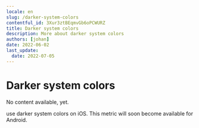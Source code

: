 ```yaml
---
locale: en
slug: /darker-system-colors
contentful_id: 3Xur3ztBEqmvGb6oPCWURZ
title: Darker system colors
description: More about darker system colors
authors: [johan]
date: 2022-06-02
last_update:
  date: 2022-07-05
---
```


# Darker system colors

No content available, yet.

<TwoColumnBlock>
  <LeftColumn>
    <ColumnRow>
      <PercentageBlock
        metrics={[
          { title: 'iOS - darker system colors metric', key: 'ios-accessibility_is_darker_system_colors_enabled-true', isPercentage: true }
        ]}
        label="More about darker system colors"
        url="/en/stats/darker-system-colors">
        use darker system colors on iOS.
      </PercentageBlock>
    </ColumnRow>
  </LeftColumn>
  <RightColumn>
    <ColumnRow>
      <TextBlock showBackgroundColor={true}>
        This metric will soon become available for Android.
      </TextBlock>
    </ColumnRow>
  </RightColumn>
</TwoColumnBlock>
